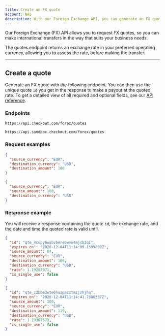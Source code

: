```yaml
---
title: Create an FX quote
account: NAS
description: With our Foreign Exchange API, you can generate an FX quote to use in your payout request.
---
```


Our Foreign Exchange (FX) API allows you to request FX quotes, so you can make international transfers in the way that suits your business needs.

The quotes endpoint returns an exchange rate in your preferred operating currency, allowing you to assess the rate, before making the transfer.

---

## Create a quote

Generate an FX quote with the following endpoint. You can then use the unique quote `id` you get in the response to make a payout at the quoted rate. To get a detailed view of all required and optional fields, see our [API reference](https://api-reference.checkout.com/preview/crusoe).

### Endpoints

<tabs>
<tab title="Live">
<LineCodeWrapper type="post">

`https://api.checkout.com/forex/quotes`

</LineCodeWrapper>
</tab>
<tab title="Sandbox">
<LineCodeWrapper type="post">

`https://api.sandbox.checkout.com/forex/quotes`

</LineCodeWrapper>
</tab>
</tabs>

### Request examples

<tabs>
<tab title="Destination amount specified">

```json withBorder=false
{
  "source_currency": "EUR",
  "destination_currency": "USD",
  "destination_amount": 100
}
```

</tab>
<tab title="Source amount specified">

```json withBorder=false
{
  "source_currency": "EUR",
  "source_amount": 100,
  "destination_currency": "USD"
}
```

</tab>
</tabs>

### Response example

You will receive a response containing the quote `id`, the exchange rate, and the date and time the quoted rate is valid until.

<tabs>
<tab title="Destination amount specified">

```json withBorder=false
{
  "id": "qte_4cupy6wqbvbereowvw4mjcb2qi",
  "expires_on": "2020-12-04T11:14:09.1599802Z",
  "source_amount": 84,
  "source_currency": "EUR",
  "destination_amount": 100,
  "destination_currency": "USD",
  "rate": 1.19287971,
  "is_single_use": false
}
```

</tab>
<tab title="Source amount specified">

```json withBorder=false
{
  "id": "qte_z2bbe3wte6huzpazztmzjzhjhq",
  "expires_on": "2020-12-04T11:14:41.7886337Z",
  "source_amount": 100,
  "source_currency": "EUR",
  "destination_amount": 119,
  "destination_currency": "USD",
  "rate": 1.19307573,
  "is_single_use": false
}
```

</tab>
</tabs>

